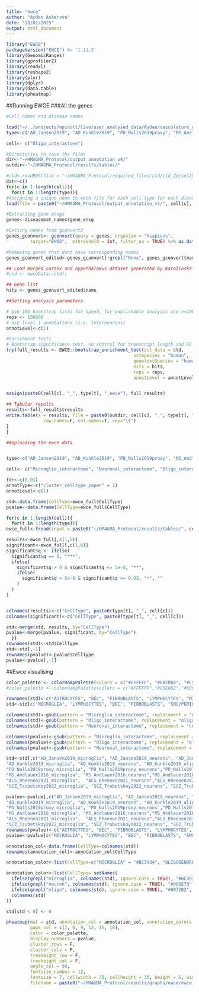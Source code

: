 ```yaml
---
title: "ewce"
author: "Aydan Askarova"
date: "28/01/2025"
output: html_document
---
```

```r
library("EWCE")
packageVersion("EWCE") #v ‘1.11.5’
library(GenomicRanges)
library(gprofiler2)
library(readxl)
library(reshape2)
library(plyr)
library(dplyr)
library(data.table)
library(pheatmap)
```

##Running EWCE 
###All the genes
```r
#Cell names and disease names 

load("~/../projects/epinott/live/user_analysed_data/Aydan/vasculature_disease_epi/sc_tsartsalis/ctd/sc_tsartsalis2024_sc_tsartsalis.rda")
type<-c("AD_Jansen2019", "AD_Kunkle2019", "PD_Nalls2019proxy", "MS_Andlauer2016", "ALS_Rheenen2021", "SCZ_Trubetskoy2022")

cell<- c("Oligo_interactome")

#Directories to save the files 
dir<-"~/HMAGMA_Protocol/output_annotation_v4/"
outdir<-"~/HMAGMA_Protocol/results/tables/"

#ctd<-readRDS(file = "~/HMAGMA_Protocol/required_files/ctd/ctd_Zeisel2018.rds", ) #v4
dat<-c()
for(c in 1:length(cell)){
  for(t in 1:length(type)){
#Assigning a unique name to each file for each cell type for each disease
load(file = paste0("~/HMAGMA_Protocol/output_annotation_v4/", cell[c], "_",  type[t], "_fdr005_output_genes_v4.rda"))

#Extracting gene ensgs
genes<-diseasemat_names$gene_ensg

#Getting names from gconvert2
genes_gconvert<- gconvert(query = genes, organism = "hsapiens", 
         target="ENSG",  mthreshold = Inf, filter_na = TRUE) %>% as.data.frame()

#Removing genes that dont have corresponding names 
genes_gconvert_edited<-genes_gconvert[!grepl("None", genes_gconvert$name),]

## Load merged cortex and hypothalamus dataset generated by Karolinska institute
#ctd <- ewceData::ctd()

## Gene list
hits <- genes_gconvert_edited$name

##Setting analysis parameters 

# Use 100 bootstrap lists for speed, for publishable analysis use >=10000
reps <- 100000
# Use level 1 annotations (i.e. Interneurons)
annotLevel<-c(1)

#Enrichment tests
# Bootstrap significance test, no control for transcript length and GC content 
try(full_results <- EWCE::bootstrap_enrichment_test(sct_data = ctd,
                                                sctSpecies = "human",
                                                genelistSpecies = "human",
                                                hits = hits, 
                                                reps = reps,
                                                annotLevel = annotLevel))


assign(paste0(cell[c], "_", type[t], "_ewce"), full_results) 

## Tabular results
results<-full_results$results
write.table(x = results, file = paste0(outdir, cell[c], "_", type[t], "_ewce_tsartsalis.txt"), quote=F,
              row.names=F, col.names=T, sep="\t")
}
}
```

```r
##Uploading the ewce data 


type<-c("AD_Jansen2019", "AD_Kunkle2019", "PD_Nalls2019proxy", "MS_Andlauer2016", "ALS_Rheenen2021", "SCZ_Trubetskoy2022")

cell<- c("Microglia_interactome", "Neuronal_interactome", "Oligo_interactome")

fdr<-c(0.01)
annotType<-c("cluster_celltype_paper" = 1)
annotLevel<-c(1)

std<-data.frame(CellType=ewce_full$CellType)
pvalue<-data.frame(CellType=ewce_full$CellType)

for(c in 1:length(cell)){
  for(t in 1:length(type)){
ewce_full<-fread(input = paste0("~/HMAGMA_Protocol/results/tables/", cell[c], "_", type[t], "_ewce_tsartsalis.txt"))

results<-ewce_full[,c(1,5)]
significant<-ewce_full[,c(1,6)]
significant$q <- ifelse(
  significant$q == 0, "***",
  ifelse(
    significant$q > 0 & significant$q <= 5e-8, "**",
    ifelse(
      significant$q > 5e-8 & significant$q <= 0.05, "*", ""
    )
  )
)


colnames(results)<-c("CellType", paste0(type[t], "_", cell[c]))
colnames(significant)<-c("CellType", paste0(type[t], "_", cell[c]))

std<-merge(std, results, by="CellType")
pvalue<-merge(pvalue, significant, by="CellType")
  }}
rownames(std)<-std$CellType
std<-std[,-1]
rownames(pvalue)<-pvalue$CellType
pvalue<-pvalue[,-1]

```

##Ewce visualising
```r

color_palette <- colorRampPalette(colors = c("#FFFFFF", "#EAFDB4", "#C5E862", "#6DC335", "#117733"))(100)
#color_palette <- colorRampPalette(colors = c("#FFFFFF","#C5E862","#6DC335", "#117733"))(1000)

rownames(std)<-c("ASTROCYTES", "BEC", "FIBROBLASTS", "LYMPHOCYTES", "MICROGLIA", "NEURONS", "OLIGODENDROCYTES", "SMC/PERICYTES")
std<-std[c("MICROGLIA", "LYMPHOCYTES", "BEC", "FIBROBLASTS", "SMC/PERICYTES", "ASTROCYTES", "NEURONS", "OLIGODENDROCYTES"),]

colnames(std)<-gsub(pattern = "Microglia_interactome", replacement = "microglia", colnames(std))
colnames(std)<-gsub(pattern = "Oligo_interactome", replacement = "oligo", colnames(std))
colnames(std)<-gsub(pattern = "Neuronal_interactome", replacement = "neurons", colnames(std))

colnames(pvalue)<-gsub(pattern = "Microglia_interactome", replacement = "microglia", colnames(pvalue))
colnames(pvalue)<-gsub(pattern = "Oligo_interactome", replacement = "oligo", colnames(pvalue))
colnames(pvalue)<-gsub(pattern = "Neuronal_interactome", replacement = "neurons", colnames(pvalue))

std<-std[,c("AD_Jansen2019_microglia", "AD_Jansen2019_neurons", "AD_Jansen2019_oligo", 
"AD_Kunkle2019_microglia", "AD_Kunkle2019_neurons", "AD_Kunkle2019_oligo", 
"PD_Nalls2019proxy_microglia", "PD_Nalls2019proxy_neurons","PD_Nalls2019proxy_oligo", 
"MS_Andlauer2016_microglia", "MS_Andlauer2016_neurons","MS_Andlauer2016_oligo", 
"ALS_Rheenen2021_microglia",  "ALS_Rheenen2021_neurons","ALS_Rheenen2021_oligo",
"SCZ_Trubetskoy2022_microglia", "SCZ_Trubetskoy2022_neurons", "SCZ_Trubetskoy2022_oligo")]

pvalue<-pvalue[,c("AD_Jansen2019_microglia", "AD_Jansen2019_neurons", "AD_Jansen2019_oligo", 
"AD_Kunkle2019_microglia", "AD_Kunkle2019_neurons", "AD_Kunkle2019_oligo", 
"PD_Nalls2019proxy_microglia", "PD_Nalls2019proxy_neurons","PD_Nalls2019proxy_oligo", 
"MS_Andlauer2016_microglia", "MS_Andlauer2016_neurons","MS_Andlauer2016_oligo", 
"ALS_Rheenen2021_microglia",  "ALS_Rheenen2021_neurons","ALS_Rheenen2021_oligo",
"SCZ_Trubetskoy2022_microglia", "SCZ_Trubetskoy2022_neurons", "SCZ_Trubetskoy2022_oligo")]
rownames(pvalue)<-c("ASTROCYTES", "BEC", "FIBROBLASTS", "LYMPHOCYTES", "MICROGLIA", "NEURONS", "OLIGODENDROCYTES", "SMC/PERICYTES")
pvalue<-pvalue[c("MICROGLIA", "LYMPHOCYTES", "BEC", "FIBROBLASTS", "SMC/PERICYTES", "ASTROCYTES", "NEURONS", "OLIGODENDROCYTES"),]

annotation_col<-data.frame(CellType=colnames(std))
rownames(annotation_col)<-annotation_col$CellType

annotation_color<-list(CellType=c("MICROGLIA" = "#BC3934", "OLIGODENDROCYTES"="#0072B2", "NEURONS"="#009E73"))

annotation_color<-list(CellType= setNames(
  ifelse(grepl("microglia", colnames(std), ignore.case = TRUE), "#BC3934",
  ifelse(grepl("neuron", colnames(std), ignore.case = TRUE), "#009E73",
  ifelse(grepl("oligo", colnames(std), ignore.case = TRUE), "#0072B2", "black"))),  # Default color
  colnames(std)
))

std[std < 0] <- 0

pheatmap(mat = std, annotation_col = annotation_col, annotation_colors = annotation_color, show_colnames = T,
         gaps_col = c(3, 6, 9, 12, 15, 18),
         color = color_palette, 
         display_numbers = pvalue, 
         cluster_rows = F, 
         cluster_cols = F, 
         treeheight_row = F, 
         treeheight_col = F, 
         angle_col = 90, 
         fontsize_number = 12,
         fontsize = 7, cellwidth = 30, cellheight = 30, height = 5, width = 15,
         filename = paste0("~/HMAGMA_Protocol/results/graphs/ewce/ewce_tsartsalis_hmagma.pdf"))
```



